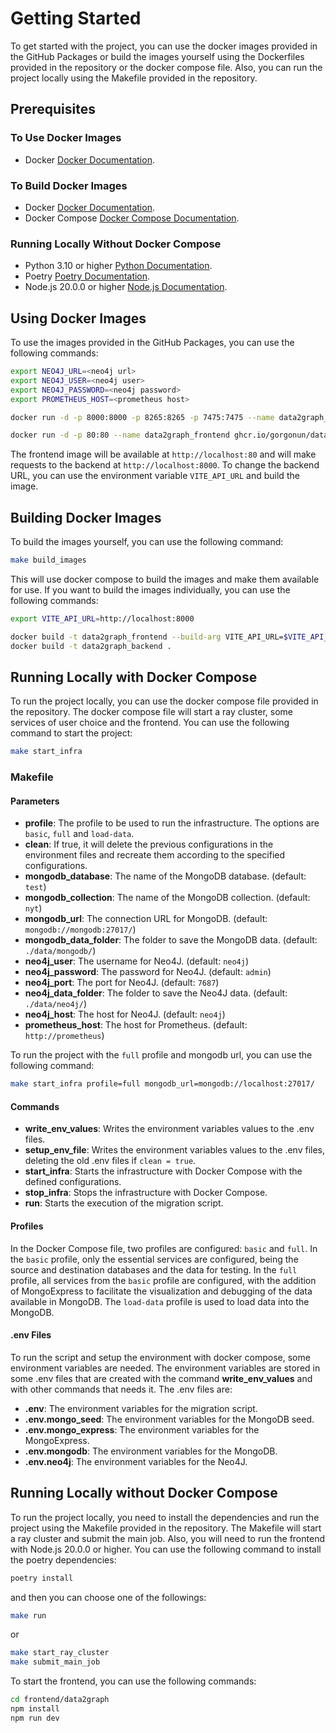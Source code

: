 # Getting Started

To get started with the project, you can use the docker images provided in the GitHub Packages or build the images yourself using the Dockerfiles provided in the repository or the docker compose file. Also, you can run the project locally using the Makefile provided in the repository.

## Prerequisites

### To Use Docker Images

- Docker [Docker Documentation](https://docs.docker.com/get-docker/).

### To Build Docker Images

- Docker [Docker Documentation](https://docs.docker.com/get-docker/).
- Docker Compose [Docker Compose Documentation](https://docs.docker.com/compose/install/).

### Running Locally Without Docker Compose

- Python 3.10 or higher [Python Documentation](https://www.python.org/downloads/).
- Poetry [Poetry Documentation](https://python-poetry.org/docs/).
- Node.js 20.0.0 or higher [Node.js Documentation](https://nodejs.org/en/download/).

## Using Docker Images

To use the images provided in the GitHub Packages, you can use the following commands:

```bash
export NEO4J_URL=<neo4j url>
export NEO4J_USER=<neo4j user>
export NEO4J_PASSWORD=<neo4j password>
export PROMETHEUS_HOST=<prometheus host>

docker run -d -p 8000:8000 -p 8265:8265 -p 7475:7475 --name data2graph_backend -e NEO4J_URL=$NEO4J_URL -e NEO4J_USER=$NEO4J_USER -e NEO4J_PASSWORD=$NEO4J_PASSWORD -e PROMETHEUS_HOST=$PROMETHEUS_HOST  ghcr.io/gorgonun/data_to_graph_backend:latest

docker run -d -p 80:80 --name data2graph_frontend ghcr.io/gorgonun/data_to_graph_frontend:latest
```

The frontend image will be available at `http://localhost:80` and will make requests to the backend at `http://localhost:8000`. To change the backend URL, you can use the environment variable `VITE_API_URL` and build the image.

## Building Docker Images

To build the images yourself, you can use the following command:

```bash
make build_images
```

This will use docker compose to build the images and make them available for use. If you want to build the images individually, you can use the following commands:

```bash
export VITE_API_URL=http://localhost:8000

docker build -t data2graph_frontend --build-arg VITE_API_URL=$VITE_API_URL  ./frontend/data2graph/
docker build -t data2graph_backend .
```

## Running Locally with Docker Compose

To run the project locally, you can use the docker compose file provided in the repository. The docker compose file will start a ray cluster, some services of user choice and the frontend. You can use the following command to start the project:

```bash
make start_infra
```

### Makefile

#### Parameters

- **profile**: The profile to be used to run the infrastructure. The options are `basic`, `full` and `load-data`.
- **clean**: If true, it will delete the previous configurations in the environment files and recreate them according to the specified configurations.
- **mongodb_database**: The name of the MongoDB database. (default: `test`)
- **mongodb_collection**: The name of the MongoDB collection. (default: `nyt`)
- **mongodb_url**: The connection URL for MongoDB. (default: `mongodb://mongodb:27017/`)
- **mongodb_data_folder**: The folder to save the MongoDB data. (default: `./data/mongodb/`)
- **neo4j_user**: The username for Neo4J. (default: `neo4j`)
- **neo4j_password**: The password for Neo4J. (default: `admin`)
- **neo4j_port**: The port for Neo4J. (default: `7687`)
- **neo4j_data_folder**: The folder to save the Neo4J data. (default: `./data/neo4j/`)
- **neo4j_host**: The host for Neo4J. (default: `neo4j`)
- **prometheus_host**: The host for Prometheus. (default: `http://prometheus`)

To run the project with the `full` profile and mongodb url, you can use the following command:

```bash
make start_infra profile=full mongodb_url=mongodb://localhost:27017/
```

#### Commands

- **write_env_values**: Writes the environment variables values to the .env files.
- **setup_env_file**: Writes the environment variables values to the .env files, deleting the old .env files if `clean = true`.
- **start_infra**: Starts the infrastructure with Docker Compose with the defined configurations.
- **stop_infra**: Stops the infrastructure with Docker Compose.
- **run**: Starts the execution of the migration script.

#### Profiles

In the Docker Compose file, two profiles are configured: `basic` and `full`. In the `basic` profile, only the essential services are configured, being the source and destination databases and the data for testing. In the `full` profile, all services from the `basic` profile are configured, with the addition of MongoExpress to facilitate the visualization and debugging of the data available in MongoDB. The `load-data` profile is used to load data into the MongoDB.

#### .env Files

To run the script and setup the environment with docker compose, some environment variables are needed. The environment variables are stored in some .env files that are created with the command **write_env_values** and with other commands that needs it. The .env files are:

- **.env**: The environment variables for the migration script.
- **.env.mongo_seed**: The environment variables for the MongoDB seed.
- **.env.mongo_express**: The environment variables for the MongoExpress.
- **.env.mongodb**: The environment variables for the MongoDB.
- **.env.neo4j**: The environment variables for the Neo4J.

## Running Locally without Docker Compose

To run the project locally, you need to install the dependencies and run the project using the Makefile provided in the repository. The Makefile will start a ray cluster and submit the main job. Also, you will need to run the frontend with Node.js 20.0.0 or higher. You can use the following command to install the poetry dependencies:

```bash
poetry install
```

and then you can choose one of the followings:

```bash
make run
```

or

```bash
make start_ray_cluster
make submit_main_job
```

To start the frontend, you can use the following commands:

```bash
cd frontend/data2graph
npm install
npm run dev
```
